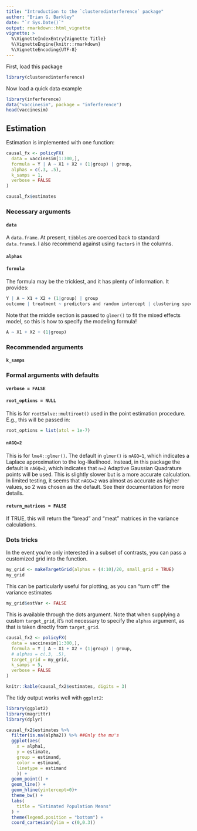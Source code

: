 ```yaml
---
title: "Introduction to the `clusteredinterference` package"
author: "Brian G. Barkley"
date: "`r Sys.Date()`"
output: rmarkdown::html_vignette
vignette: >
  %\VignetteIndexEntry{Vignette Title}
  %\VignetteEngine{knitr::rmarkdown}
  %\VignetteEncoding{UTF-8}
---
```


First, load this package 

```r
library(clusteredinterference)
```

Now load a quick data example

```r
library(inferference)
data("vaccinesim", package = "inferference") 
head(vaccinesim)

```

## Estimation

Estimation is implemented with one function:



```r
causal_fx <- policyFX(
  data = vaccinesim[1:300,],
  formula = Y | A ~ X1 + X2 + (1|group) | group,
  alphas = c(.3, .5), 
  k_samps = 1,
  verbose = FALSE
)

causal_fx$estimates
```

### Necessary arguments

#### `data` 

A `data.frame`. At present, `tibble`s are coerced back to standard `data.frame`s. I also recommend against using `factor`s in the columns.

#### `alphas`

#### `formula`

The formula may be the trickiest, and it has plenty of information. It provides:

```r
Y | A ~ X1 + X2 + (1|group) | group
outcome | treatment ~ predictors and random intercept | clustering specification
```

Note that the middle section is passed to `glmer()` to fit the mixed effects model, so this is how to specify the modeling formula!

```r
A ~ X1 + X2 + (1|group)
```
### Recommended arguments

#### `k_samps`

### Formal arguments with defaults

#### `verbose = FALSE`

#### `root_options = NULL`

This is for `rootSolve::multiroot()` used in the point estimation procedure. E.g., this will be passed in:

```r
root_options = list(atol = 1e-7) 
```

#### `nAGQ=2`

This is for `lme4::glmer()`. The default in `glmer()` is `nAGQ=1`, which indicates a Laplace approximation to the log-likelihood. Instead, in this package the default is `nAGQ=2`, which indicates that `n=2` Adaptive Gaussian Quadrature points will be used. This is slightly slower but is a more accurate calculation. In limited testing, it seems that `nAGQ=2` was almost as accurate as higher values, so 2 was chosen as the default. See their documentation for more details.

#### `return_matrices = FALSE`
  
If TRUE, this will return the "bread" and "meat" matrices in the variance calculations.




### Dots tricks

In the event you're only interested in a subset of contrasts, you can pass a customized grid into the function.

```r
my_grid <- makeTargetGrid(alphas = (4:10)/20, small_grid = TRUE) 
my_grid
```

This can be particularly useful for plotting, as you can "turn off" the variance estimates 

```r
my_grid$estVar <- FALSE
```


This is available through the dots argument. Note that when supplying a custom `target_grid`, it's not necessary to specify the `alphas` argument, as that is taken directly from `target_grid`.

```r
causal_fx2 <- policyFX(
  data = vaccinesim[1:300,],
  formula = Y | A ~ X1 + X2 + (1|group) | group,
  # alphas = c(.3, .5), 
  target_grid = my_grid,
  k_samps = 5,
  verbose = FALSE
)

knitr::kable(causal_fx2$estimates, digits = 3)
```

The tidy output works well with `ggplot2`:

```r
library(ggplot2)
library(magrittr)
library(dplyr)

causal_fx2$estimates %>% 
  filter(is.na(alpha2)) %>% ##Only the mu's
  ggplot(aes(
    x = alpha1, 
    y = estimate, 
    group = estimand,
    color = estimand,
    linetype = estimand
    )) + 
  geom_point() +
  geom_line() + 
  geom_hline(yintercept=0)+
  theme_bw() + 
  labs(
    title = "Estimated Population Means"
  ) + 
  theme(legend.position = "bottom") + 
  coord_cartesian(ylim = c(0,0.3))
  
  
```



